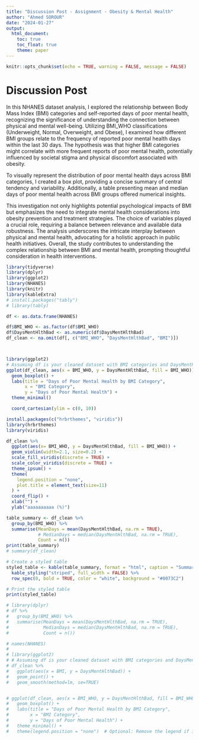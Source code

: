 ```yaml
---
title: "Discussion Post - Assignment - Obesity & Mental Health"
author: "Ahmed SOROUR"
date: "2024-01-27"
output: 
  html_document:
    toc: true
    toc_float: true
    theme: paper
---
```


```r
knitr::opts_chunk$set(echo = TRUE, warning = FALSE, message = FALSE)
```

#  Discussion Post 

In this NHANES dataset analysis, I explored the relationship between Body Mass Index (BMI) categories and self-reported days of poor mental health, recognizing the significance of understanding the connection between physical and mental well-being. Utilizing BMI_WHO classifications (Underweight, Normal, Overweight, and Obese), I examined how different BMI groups relate to the frequency of reported poor mental health days within the last 30 days. The hypothesis was that higher BMI categories might correlate with more frequent reports of poor mental health, potentially influenced by societal stigma and physical discomfort associated with obesity.

To visually represent the distribution of poor mental health days across BMI categories, I created a box plot, providing a concise summary of central tendency and variability. Additionally, a table presenting mean and median days of poor mental health across BMI groups offered numerical insights.

This investigation not only highlights potential psychological impacts of BMI but emphasizes the need to integrate mental health considerations into obesity prevention and treatment strategies. The choice of variables played a crucial role, requiring a balance between relevance and available data robustness. The analysis underscores the intricate interplay between physical and mental health, advocating for a holistic approach in public health initiatives. Overall, the study contributes to understanding the complex relationship between BMI and mental health, prompting thoughtful consideration in health interventions.



```r
library(tidyverse)
library(dplyr)
library(ggplot2)
library(NHANES)
library(knitr)
library(kableExtra)
# install.packages("tably")
# library(tably)

df <- as.data.frame(NHANES)

df$BMI_WHO <- as.factor(df$BMI_WHO)
df$DaysMentHlthBad <- as.numeric(df$DaysMentHlthBad)
df_clean <- na.omit(df[, c("BMI_WHO", "DaysMentHlthBad", "BMI")])



library(ggplot2)
# Assuming df is your cleaned dataset with BMI categories and DaysMentHlthBad variables
ggplot(df_clean, aes(x = BMI_WHO, y = DaysMentHlthBad, fill = BMI_WHO)) +
  geom_boxplot() +
  labs(title = "Days of Poor Mental Health by BMI Category",
       x = "BMI Category",
       y = "Days of Poor Mental Health") +
  theme_minimal() 

  coord_cartesian(ylim = c(0, 10))

install.packages(c("hrbrthemes", "viridis"))
library(hrbrthemes)
library(viridis)

df_clean %>% 
  ggplot(aes(x= BMI_WHO, y = DaysMentHlthBad, fill = BMI_WHO)) +
  geom_violin(width=2.1, size=0.2) + 
  scale_fill_viridis(discrete = TRUE) +
  scale_color_viridis(discrete = TRUE) +
  theme_ipsum() +
  theme(
    legend.position = "none",
    plot.title = element_text(size=11)
  ) +
  coord_flip() +
  xlab("") +
  ylab("aaaaaaaaaa (%)")

```

```r
table_summary <- df_clean %>% 
  group_by(BMI_WHO) %>% 
  summarise(MeanDays = mean(DaysMentHlthBad, na.rm = TRUE),
            # MedianDays = median(DaysMentHlthBad, na.rm = TRUE), 
            Count = n())
print(table_summary)
# summary(df_clean)

# Create a styled table
styled_table <- kable(table_summary, format = "html", caption = "Summary Table") %>%
  kable_styling("striped", full_width = FALSE) %>%
  row_spec(0, bold = TRUE, color = "white", background = "#0073C2")

# Print the styled table
print(styled_table)

```

```r

# library(dplyr)
# df %>% 
#   group_by(BMI_WHO) %>% 
#   summarise(MeanDays = mean(DaysMentHlthBad, na.rm = TRUE),
#             MedianDays = median(DaysMentHlthBad, na.rm = TRUE),
#             Count = n())

# names(NHANES)
# 
# library(ggplot2)
# # Assuming df is your cleaned dataset with BMI categories and DaysMentHlthBad variables
# df_clean %>%
#   ggplot(aes(x = BMI, y = DaysMentHlthBad)) +
#   geom_point() +
#   geom_smooth(method=lm, se=TRUE)


# ggplot(df_clean, aes(x = BMI_WHO, y = DaysMentHlthBad, fill = BMI_WHO)) +
#   geom_boxplot() +
#   labs(title = "Days of Poor Mental Health by BMI Category",
#        x = "BMI Category",
#        y = "Days of Poor Mental Health") +
#   theme_minimal() +
#   theme(legend.position = "none")  # Optional: Remove the legend if it's redundant


```

